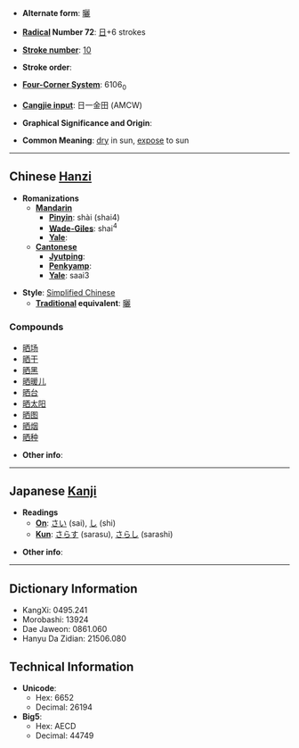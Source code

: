 * '''Alternate form''': [[曬]]

* '''[[Wiktionary:Chinese radical index| Radical]] Number 72''': [[Wiktionary:Chinese radical index 日|日]]+6 strokes

* '''[[Wiktionary:Chinese total strokes index|Stroke number]]''': [[Wiktionary:Chinese total strokes index 10|10]]

* '''Stroke order''': 

* '''[[Wiktionary:Chinese four corner index|Four-Corner System]]''': 6106<sub>0</sub>

* '''[[Wiktionary:Chinese Cangjie index|Cangjie input]]''': 日一金田 (AMCW)

* '''Graphical Significance and Origin''': 

* '''Common Meaning''': [[dry]] in sun, [[expose]] to sun

----

== Chinese [[Hanzi]] ==

* '''Romanizations'''
** '''[[Mandarin]]'''
*** '''[[Pinyin]]''': shài (shai4)
*** '''[[Wade-Giles]]''': shai<sup>4</sup>
*** '''[[Yale]]''': 
** '''[[Cantonese]]'''
*** '''[[Jyutping]]''':
*** '''[[Penkyamp]]''': 
*** '''[[Yale]]''': saai3

* '''Style''': [[Simplified Chinese]] 
** '''[[Traditional Chinese|Traditional]] equivalent''': [[曬]]

===Compounds===
*[[晒场]]
*[[晒干]]
*[[晒黑]]
*[[晒暖儿]]
*[[晒台]]
*[[晒太阳]]
*[[晒图]]
*[[晒烟]]
*[[晒种]]

* '''Other info''': 

----

== Japanese [[Kanji]] ==

* '''Readings'''
** '''[[On]]''': [[さい]] (sai), [[し]] (shi)
** '''[[Kun]]''': [[さらす]] (sarasu), [[さらし]] (sarashi)

* '''Other info''':  

----

== Dictionary Information ==

* KangXi: 0495.241
* Morobashi: 13924
* Dae Jaweon: 0861.060
* Hanyu Da Zidian: 21506.080

== Technical Information ==

* '''Unicode''':
** Hex: 6652
** Decimal: 26194
* '''Big5''':
** Hex: AECD
** Decimal: 44749